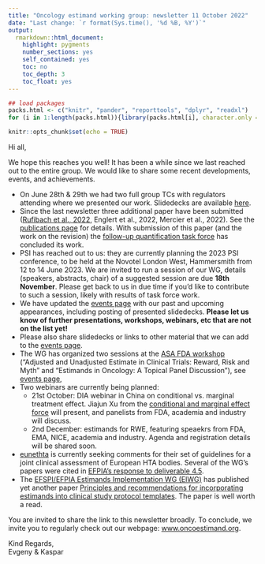 ```yaml
---
title: "Oncology estimand working group: newsletter 11 October 2022"
date: "Last change: `r format(Sys.time(), '%d %B, %Y')`"
output: 
  rmarkdown::html_document:
    highlight: pygments
    number_sections: yes
    self_contained: yes
    toc: no
    toc_depth: 3
    toc_float: yes
---
```


```r
## load packages
packs.html <- c("knitr", "pander", "reporttools", "dplyr", "readxl")
for (i in 1:length(packs.html)){library(packs.html[i], character.only = TRUE)}

knitr::opts_chunk$set(echo = TRUE)
```

Hi all,

We hope this reaches you well! It has been a while since we last reached out to the entire group. We would like to share some recent developments, events, and achievements.

- On June 28th & 29th we had two full group TCs with regulators attending where we presented our work. Slidedecks are available [here](https://oncoestimand.github.io/oncowg_webpage/docs/ha.html).
- Since the last newsletter three additional paper have been submitted ([Rufibach et al., 2022](https://arxiv.org/abs/2206.05216), Englert et al., 2022, Mercier et al., 2022). See the [publications page](https://oncoestimand.github.io/oncowg_webpage/docs/publications.html) for details. With submission of this paper (and the work on the revision) the [follow-up quantification task force](https://oncoestimand.github.io/oncowg_webpage/docs/taskforces.html#21_Quantification_of_follow-up) has concluded its work.
- PSI has reached out to us: they are currently planning the 2023 PSI conference, to be held at the Novotel London West, Hammersmith from 12 to 14 June 2023. We are invited to run a session of our WG, details (speakers, abstracts, chair) of a suggested session are due **18th November**. Please get back to us in due time if you'd like to contribute to such a session, likely with results of task force work.
- We have updated the [events page](https://oncoestimand.github.io/oncowg_webpage/docs/events.html) with our past and upcoming appearances, including posting of presented slidedecks. **Please let us know of further presentations, workshops, webinars, etc that are not on the list yet!**
- Please also share slidedecks or links to other material that we can add to the [events page](https://oncoestimand.github.io/oncowg_webpage/docs/events.html).
- The WG has organized two sessions at the [ASA FDA workshop](https://ww2.amstat.org/meetings/biop/2022/) ("Adjusted and Unadjusted Estimate in Clinical Trials: Reward, Risk and Myth" and "Estimands in Oncology: A Topical Panel Discussion"), see [events page](https://oncoestimand.github.io/oncowg_webpage/docs/events.html#20092022:_ASA_Biopharmaceutical_Section_Regulatory-Industry_Statistics_Workshop), 
- Two webinars are currently being planned:
  - 21st October: DIA webinar in China on conditional vs. marginal treatment effect. Jiajun Xu from the [conditional and marginal effect force](https://oncoestimand.github.io/oncowg_webpage/docs/taskforces.html#16_Conditional_vs_marginal_effects) will present, and panelists from FDA, academia and industry will discuss.
  - 2nd December: estimands for RWE, featuring speaekrs from FDA, EMA, NICE, academia and industry. Agenda and registration details will be shared soon.
- [eunethta](https://www.eunethta.eu/) is currently seeking comments for their set of guidelines for a joint clinical assessment of European HTA bodies. Several of the WG's papers were cited in [EFPIA's response to deliverable 4.5](https://www.eunethta.eu/d4-5/).
- The [EFSPI/EFPIA Estimands Implementation WG (EIWG)](https://www.efspi.org/EFSPI/Working_Groups/EFSPI_EFPIA_EIWG.aspx) has published yet another paper [Principles and recommendations for incorporating estimands into clinical study protocol templates](https://trialsjournal.biomedcentral.com/articles/10.1186/s13063-022-06515-2). The paper is well worth a read.

You are invited to share the link to this newsletter broadly. To conclude, we invite you to regularly check out our webpage: [www.oncoestimand.org](http://www.oncoestimand.org).

Kind Regards,<br>
Evgeny & Kaspar